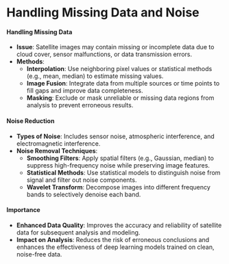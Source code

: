 # Handling Missing Data and Noise

#### Handling Missing Data
- **Issue**: Satellite images may contain missing or incomplete data due to cloud cover, sensor malfunctions, or data transmission errors.
- **Methods**:
  - **Interpolation**: Use neighboring pixel values or statistical methods (e.g., mean, median) to estimate missing values.
  - **Image Fusion**: Integrate data from multiple sources or time points to fill gaps and improve data completeness.
  - **Masking**: Exclude or mask unreliable or missing data regions from analysis to prevent erroneous results.

#### Noise Reduction
- **Types of Noise**: Includes sensor noise, atmospheric interference, and electromagnetic interference.
- **Noise Removal Techniques**:
  - **Smoothing Filters**: Apply spatial filters (e.g., Gaussian, median) to suppress high-frequency noise while preserving image features.
  - **Statistical Methods**: Use statistical models to distinguish noise from signal and filter out noise components.
  - **Wavelet Transform**: Decompose images into different frequency bands to selectively denoise each band.

#### Importance
- **Enhanced Data Quality**: Improves the accuracy and reliability of satellite data for subsequent analysis and modeling.
- **Impact on Analysis**: Reduces the risk of erroneous conclusions and enhances the effectiveness of deep learning models trained on clean, noise-free data.

